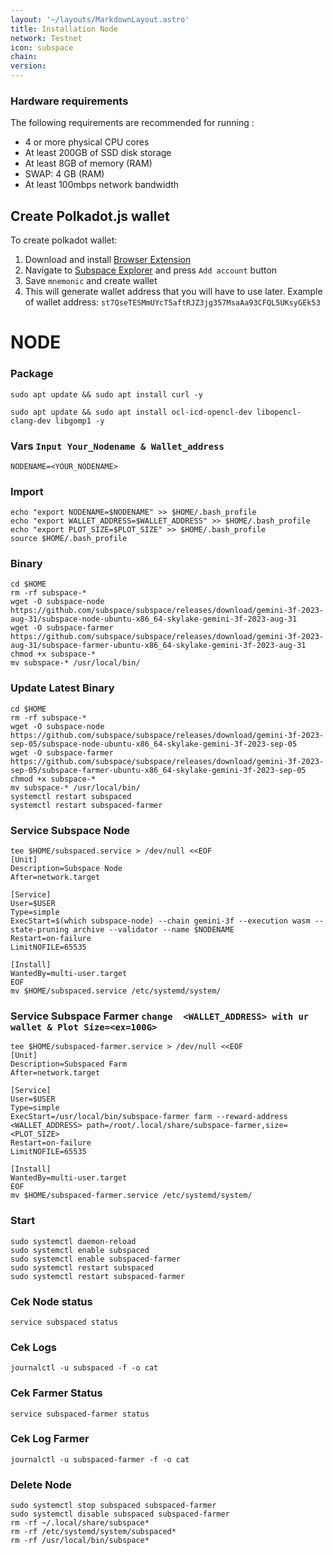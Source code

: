 ```yaml
---
layout: '~/layouts/MarkdownLayout.astro'
title: Installation Node
network: Testnet
icon: subspace
chain: 
version: 
---
```


### Hardware requirements

The following requirements are recommended for running :

- 4 or more physical CPU cores
- At least 200GB of SSD disk storage
- At least 8GB of memory (RAM)
- SWAP: 4 GB (RAM)
- At least 100mbps network bandwidth

## Create Polkadot.js wallet
To create polkadot wallet:
1. Download and install [Browser Extension](https://polkadot.js.org/extension/)
2. Navigate to [Subspace Explorer](https://polkadot.js.org/apps/?rpc=wss%3A%2F%2Frpc-0.gemini-3f.subspace.network%2Fws#/accounts) and press `Add account` button
3. Save `mnemonic` and create wallet
4. This will generate wallet address that you will have to use later. Example of wallet address: `st7QseTESMmUYcT5aftRJZ3jg357MsaAa93CFQL5UKsyGEk53`

# NODE
### Package
```
sudo apt update && sudo apt install curl -y
```
```
sudo apt update && sudo apt install ocl-icd-opencl-dev libopencl-clang-dev libgomp1 -y
```
### Vars `Input Your_Nodename & Wallet_address`
```
NODENAME=<YOUR_NODENAME>
```
### Import
```
echo "export NODENAME=$NODENAME" >> $HOME/.bash_profile
echo "export WALLET_ADDRESS=$WALLET_ADDRESS" >> $HOME/.bash_profile
echo "export PLOT_SIZE=$PLOT_SIZE" >> $HOME/.bash_profile
source $HOME/.bash_profile
```
### Binary
```
cd $HOME
rm -rf subspace-*
wget -O subspace-node https://github.com/subspace/subspace/releases/download/gemini-3f-2023-aug-31/subspace-node-ubuntu-x86_64-skylake-gemini-3f-2023-aug-31
wget -O subspace-farmer https://github.com/subspace/subspace/releases/download/gemini-3f-2023-aug-31/subspace-farmer-ubuntu-x86_64-skylake-gemini-3f-2023-aug-31
chmod +x subspace-*
mv subspace-* /usr/local/bin/
```
### Update Latest Binary
```
cd $HOME
rm -rf subspace-*
wget -O subspace-node https://github.com/subspace/subspace/releases/download/gemini-3f-2023-sep-05/subspace-node-ubuntu-x86_64-skylake-gemini-3f-2023-sep-05
wget -O subspace-farmer https://github.com/subspace/subspace/releases/download/gemini-3f-2023-sep-05/subspace-farmer-ubuntu-x86_64-skylake-gemini-3f-2023-sep-05
chmod +x subspace-*
mv subspace-* /usr/local/bin/
systemctl restart subspaced
systemctl restart subspaced-farmer
```

### Service Subspace Node
 ```
tee $HOME/subspaced.service > /dev/null <<EOF
[Unit]
Description=Subspace Node
After=network.target

[Service]
User=$USER
Type=simple
ExecStart=$(which subspace-node) --chain gemini-3f --execution wasm --state-pruning archive --validator --name $NODENAME
Restart=on-failure
LimitNOFILE=65535

[Install]
WantedBy=multi-user.target
EOF
mv $HOME/subspaced.service /etc/systemd/system/
```

### Service Subspace Farmer  `change  <WALLET_ADDRESS> with ur wallet & Plot Size=<ex=100G>`
```
tee $HOME/subspaced-farmer.service > /dev/null <<EOF
[Unit]
Description=Subspaced Farm
After=network.target

[Service]
User=$USER
Type=simple
ExecStart=/usr/local/bin/subspace-farmer farm --reward-address <WALLET_ADDRESS> path=/root/.local/share/subspace-farmer,size=<PLOT_SIZE>
Restart=on-failure
LimitNOFILE=65535

[Install]
WantedBy=multi-user.target
EOF
mv $HOME/subspaced-farmer.service /etc/systemd/system/
```

### Start
```
sudo systemctl daemon-reload
sudo systemctl enable subspaced
sudo systemctl enable subspaced-farmer
sudo systemctl restart subspaced
sudo systemctl restart subspaced-farmer
```

### Cek Node status
```
service subspaced status
```
### Cek Logs
```
journalctl -u subspaced -f -o cat
```
### Cek Farmer Status
```
service subspaced-farmer status
```
### Cek Log Farmer
```
journalctl -u subspaced-farmer -f -o cat
```

### Delete Node
```
sudo systemctl stop subspaced subspaced-farmer
sudo systemctl disable subspaced subspaced-farmer
rm -rf ~/.local/share/subspace*
rm -rf /etc/systemd/system/subspaced*
rm -rf /usr/local/bin/subspace*
```
